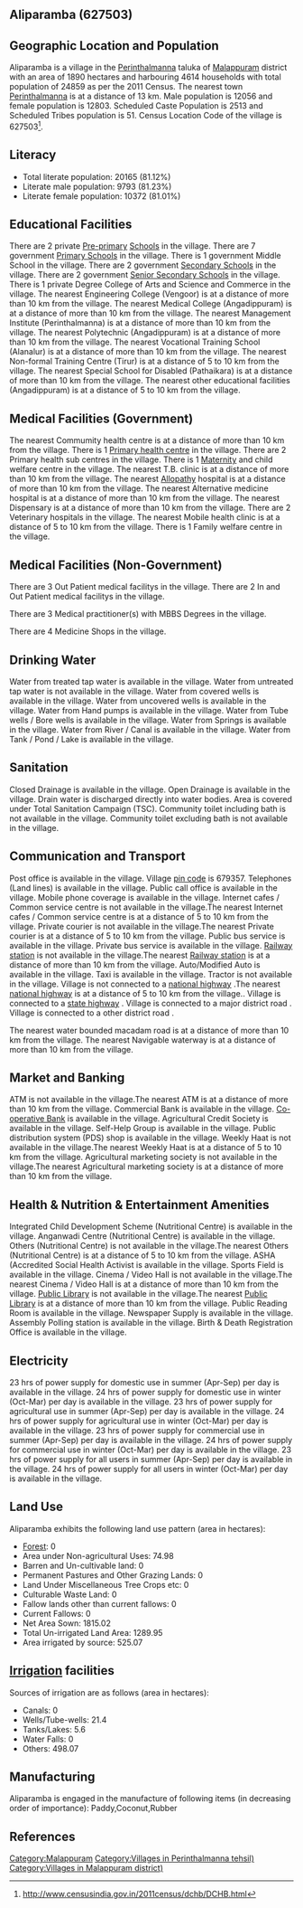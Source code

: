 {{Infobox settlement
| name=Aliparamba
| native_name=
| native_name_lang=
| other_name=
| nickname=
| settlement_type=Village
| image_skyline=
| image_alt=
| image_caption=
| pushpin_map=India Kerala
| pushpin_label_position=right
| pushpin_map_alt=
| pushpin_map_caption=Location in Kerala, India
| latd=
| latm=
| lats=
| latNS=
| longd=
| longm=
| longs=
| longEW=
| coordinates_display=inline,title
| subdivision_type=Country
| subdivision_name={{flag|India}}
| subdivision_type1=[[States and territories of India|State]]
| subdivision_name1=Kerala 
| subdivision_type2=[[List of districts of India|District]]
| subdivision_name2=Malappuram
| subdivision_type3=Tahsil
| subdivision_name3=Perinthalmanna
| website=
| established_title=<!-- Established -->
| established_date=
| founder=
| named_for=
| government_type=
| governing_body=
| unit_pref=Metric=
| area_footnotes=
| area_rank=
| area_total_km2=18.90
| elevation_footnotes=
| elevation_m=
| population_total=24859
| population_as_of=2011
| population_rank=
| population_density_km2=1315
| population_demonym=
| population_footnotes=
| demographics_type1=Languages
| demographics1_title1=Official
| demographics1_info1=[[Malayalam language|Malayalam]]
| timezone1=[[Indian Standard Time|IST]]
| utc_offset1==+5:30
| postal_code_type=[[Postal Index Number|PIN]]
| postal_code=679357
| area_code_type=Telephone code
| area_code=
| registration_plate=
| blank1_name_sec1=Nearest city
| blank1_info_sec1=[[Perinthalmanna]]
| blank2_name_sec1=[[Human sex ratio|Sex ratio]]
| blank2_info_sec1=1061 [[male|♂]]/[[female|♀]]
| blank3_name_sec1=Literacy
| blank3_info_sec1=81.12%
| blank1_name_sec2=[[2011 Census of India|2011 census]] code
| blank1_info_sec2=627503
| footnotes=
}}

== Aliparamba (627503) ==

== Geographic Location and Population ==

Aliparamba is a village in the [[Perinthalmanna]] taluka of [[Malappuram]] district with an area of 1890 hectares and harbouring 4614 households with total population of 24859 as per the 2011 Census. The nearest town [[Perinthalmanna]] is at a distance of 13 km. Male population is 12056 and female population is 12803. Scheduled Caste Population is 2513 and Scheduled Tribes population is 51. Census Location Code of the village is 627503<ref>http://www.censusindia.gov.in/2011census/dchb/DCHB.html</ref>.


== Literacy ==  
* Total literate population: 20165 (81.12%)
* Literate male population: 9793 (81.23%)
* Literate female population: 10372 (81.01%)


== Educational Facilities ==  
There are 2 private [[Pre-primary]] [[School]]s in the village.
There are 7 government [[Primary School]]s in the village.
There is 1 government Middle School in the village.
There are 2 government [[Secondary School]]s in the village.
There are 2 government [[Senior Secondary School]]s in the village.
There is 1 private Degree College of Arts and Science and Commerce in the village.
The nearest Engineering College (Vengoor) is at a distance of more than 10 km from the village.
The nearest Medical College (Angadippuram) is at a distance of more than 10 km from the village.
The nearest Management Institute (Perinthalmanna) is at a distance of more than 10 km from the village.
The nearest Polytechnic (Angadippuram) is at a distance of more than 10 km from the village.
The nearest Vocational Training School (Alanalur) is at a distance of more than 10 km from the village.
The nearest Non-formal Training Centre (Tirur) is at a distance of 5 to 10 km from the village.
The nearest Special School for Disabled (Pathaikara) is at a distance of more than 10 km from the village.
The nearest other educational facilities (Angadippuram) is at a distance of 5 to 10 km from the village.


== Medical Facilities (Government) ==
The nearest Commumity health centre is at a distance of more than 10 km from the village.
There is 1 [[Primary health centre]] in the village.
There are 2 Primary health sub centres in the village.
There is 1 [[Maternity]] and child welfare centre in the village.
The nearest T.B. clinic is at a distance of more than 10 km from the village.
The nearest [[Allopathy]] hospital is at a distance of more than 10 km from the village.
The nearest Alternative medicine hospital is at a distance of more than 10 km from the village.
The nearest Dispensary is at a distance of more than 10 km from the village.
There are 2 Veterinary hospitals in the village.
The nearest Mobile health clinic is at a distance of 5 to 10 km from the village.
There is 1 Family welfare centre in the village.


== Medical Facilities (Non-Government) ==
There are 3 Out Patient medical facilitys in the village.
There are 2 In and Out Patient medical facilitys in the village.

There are 3 Medical practitioner(s) with MBBS Degrees in the village.



There are 4 Medicine Shops in the village.



== Drinking Water ==
Water from treated tap water is available in the village.
Water from untreated tap water is not available in the village.
Water from covered wells is available in the village.
Water from uncovered wells is available in the village.
Water from Hand pumps is available in the village.
Water from Tube wells / Bore wells is available in the village.
Water from Springs is available in the village.
Water from River / Canal is available in the village.
Water from Tank / Pond / Lake is available in the village.


== Sanitation ==
Closed Drainage is available in the village.
Open Drainage is available in the village.
Drain water is discharged directly into water bodies.
Area is covered under Total Sanitation Campaign (TSC).
Community toilet including bath is not available in the village.
Community toilet excluding bath is not available in the village.


== Communication and Transport ==
Post office is available in the village.
Village [[pin code]] is 679357.
Telephones (Land lines) is available in the village.
Public call office is available in the village.
Mobile phone coverage is available in the village.
Internet cafes / Common service centre is not available in the village.The nearest Internet cafes / Common service centre is at a distance of 5 to 10 km from the village.
Private courier is not available in the village.The nearest Private courier is at a distance of 5 to 10 km from the village.
Public bus service is available in the village.
Private bus service is available in the village.
[[Railway station]] is not available in the village.The nearest [[Railway station]] is at a distance of more than 10 km from the village.
Auto/Modified Auto is available in the village.
Taxi is available in the village.
Tractor is not available in the village.
Village is not connected to a [[national highway]] .The nearest [[national highway]] is at a distance of 5 to 10 km from the village..
Village is connected to a [[state highway]]  .
Village is connected to a major district road    .
Village is connected to a other district road  .


The nearest water bounded macadam road is at a distance of more than 10 km from the village.
The nearest Navigable waterway is at a distance of more than 10 km from the village.



== Market and Banking ==
ATM is not available in the village.The nearest ATM is at a distance of more than 10 km from the village.
Commercial Bank is available in the village.
[[Co-operative Bank]] is available in the village.
Agricultural Credit Society is available in the village.
Self-Help Group is available in the village.
Public distribution system (PDS) shop is available in the village.
Weekly Haat is not available in the village.The nearest Weekly Haat is at a distance of 5 to 10 km from the village.
Agricultural marketing society is not available in the village.The nearest Agricultural marketing society is at a distance of more than 10 km from the village.


== Health & Nutrition & Entertainment Amenities ==
Integrated Child Development Scheme (Nutritional Centre) is available in the village.
Anganwadi Centre (Nutritional Centre) is available in the village.
Others (Nutritional Centre) is not available in the village.The nearest Others (Nutritional Centre) is at a distance of 5 to 10 km from the village.
ASHA (Accredited Social Health Activist is available in the village.
Sports Field is available in the village.
Cinema / Video Hall is not available in the village.The nearest Cinema / Video Hall is at a distance of more than 10 km from the village.
[[Public Library]] is not available in the village.The nearest [[Public Library]] is at a distance of more than 10 km from the village.
Public Reading Room is available in the village.
Newspaper Supply is available in the village.
Assembly Polling station is available in the village.
Birth & Death Registration Office is available in the village.


== Electricity ==
23 hrs of power supply for domestic use in summer (Apr-Sep) per day is available in the village.
24 hrs of power supply for domestic use in winter (Oct-Mar) per day is available in the village.
23 hrs of power supply for agricultural use in summer (Apr-Sep) per day is available in the village.
24 hrs of power supply for agricultural use in winter (Oct-Mar) per day is available in the village.
23 hrs of power supply for commercial use in summer (Apr-Sep) per day is available in the village.
24 hrs of power supply for commercial use in winter (Oct-Mar) per day is available in the village.
23 hrs of power supply for all users in summer (Apr-Sep) per day is available in the village.
24 hrs of power supply for all users in winter (Oct-Mar) per day is available in the village.


== Land Use ==
Aliparamba exhibits the following land use pattern (area in hectares):
* [[Forest]]: 0
* Area under Non-agricultural Uses: 74.98
* Barren and Un-cultivable land: 0
* Permanent Pastures and Other Grazing Lands: 0
* Land Under Miscellaneous Tree Crops etc: 0
* Culturable Waste Land: 0
* Fallow lands other than current fallows: 0
* Current Fallows: 0
* Net Area Sown: 1815.02
* Total Un-irrigated Land Area: 1289.95
* Area irrigated by source: 525.07


== [[Irrigation]] facilities ==
Sources of irrigation are as follows (area in hectares):
* Canals: 0
* Wells/Tube-wells: 21.4
* Tanks/Lakes: 5.6
* Water Falls: 0
* Others: 498.07


== Manufacturing ==
Aliparamba is engaged in the manufacture of following items (in decreasing order of importance): Paddy,Coconut,Rubber


[[Category:Malappuram]]
[[Category:Villages in Perinthalmanna tehsil)]]
[[Category:Villages in Malappuram district)]]


== References ==
{{Reflist}}


